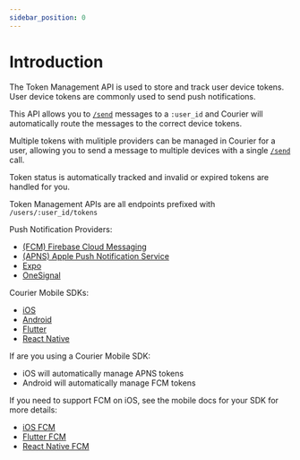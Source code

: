 ```yaml
---
sidebar_position: 0
---
```


# Introduction

The Token Management API is used to store and track user device tokens. 
User device tokens are commonly used to send push notifications. 

This API allows you to [`/send`](https://www.courier.com/docs/reference/send/) messages to a `:user_id` 
and Courier will automatically route the messages to the correct device tokens.

Multiple tokens with mulitiple providers can be managed in Courier for a user,
allowing you to send a message to multiple devices with a single [`/send`](https://www.courier.com/docs/reference/send/) call.

Token status is automatically tracked and invalid or expired tokens are handled for you.

Token Management APIs are all endpoints prefixed with `/users/:user_id/tokens`

Push Notification Providers:
- [(FCM) Firebase Cloud Messaging](https://app.courier.com/channels/firebase-fcm)
- [(APNS) Apple Push Notification Service](https://app.courier.com/channels/apn)
- [Expo](https://app.courier.com/channels/expo)
- [OneSignal](https://app.courier.com/channels/onesignal)

Courier Mobile SDKs:
- [iOS](https://github.com/trycourier/courier-ios)
- [Android](https://github.com/trycourier/courier-android)
- [Flutter](https://github.com/trycourier/courier-flutter)
- [React Native](https://github.com/trycourier/courier-react-native)

If are you using a Courier Mobile SDK:
- iOS will automatically manage APNS tokens
- Android will automatically manage FCM tokens

If you need to support FCM on iOS, see the mobile docs for your SDK for more details:
- [iOS FCM](https://github.com/trycourier/courier-ios#support-fcm-firebase-cloud-messaging)
- [Flutter FCM](https://github.com/trycourier/courier-flutter#5-managing-user-state)
- [React Native FCM](https://github.com/trycourier/courier-react-native#courier-react-native-overview)